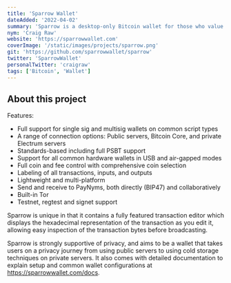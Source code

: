 ```yaml
---
title: 'Sparrow Wallet'
dateAdded: '2022-04-02'
summary: 'Sparrow is a desktop-only Bitcoin wallet for those who value financial self-sovereignty. Sparrow’s emphasis is on security, privacy, and usability. Sparrow does not hide information from you - on the contrary, it attempts to provide as much detail as possible about your transactions and UTXOs, but in a way that is manageable and usable.'
nym: 'Craig Raw'
website: 'https://sparrowwallet.com'
coverImage: '/static/images/projects/sparrow.png'
git: 'https://github.com/sparrowwallet/sparrow'
twitter: 'SparrowWallet'
personalTwitter: 'craigraw'
tags: ['Bitcoin', 'Wallet']
---
```


## About this project

Features:
- Full support for single sig and multisig wallets on common script types
- A range of connection options: Public servers, Bitcoin Core, and private Electrum servers
- Standards-based including full PSBT support
- Support for all common hardware wallets in USB and air-gapped modes
- Full coin and fee control with comprehensive coin selection
- Labeling of all transactions, inputs, and outputs
- Lightweight and multi-platform
- Send and receive to PayNyms, both directly (BIP47) and collaboratively
- Built-in Tor
- Testnet, regtest and signet support

Sparrow is unique in that it contains a fully featured transaction editor which displays the hexadecimal representation of the transaction as you edit it, allowing easy inspection of the transaction bytes before broadcasting.

Sparrow is strongly supportive of privacy, and aims to be a wallet that takes users on a privacy journey from using public servers to using cold storage techniques on private servers. It also comes with detailed documentation to explain setup and common wallet configurations at https://sparrowwallet.com/docs.

